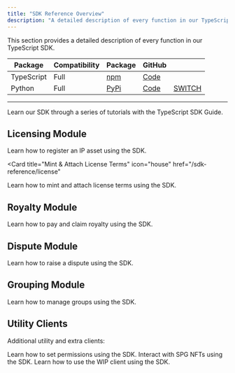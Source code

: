 ```yaml
---
title: "SDK Reference Overview"
description: "A detailed description of every function in our TypeScript SDK"
---
```


This section provides a detailed description of every function in our TypeScript SDK.

| Package                                                        | Compatibility                               | Package                                                                                                 | GitHub                                                                                                             |                                 |
| -------------------------------------------------------------- | ------------------------------------------- | ------------------------------------------------------------------------------------------------------- | ------------------------------------------------------------------------------------------------------------------ | ------------------------------- |
| <Icon icon="screwdriver-wrench" iconType="solid" /> TypeScript | <Icon icon="check" iconType="solid" /> Full | <Icon icon="box-open" iconType="solid" /> [npm](https://www.npmjs.com/package/@story-protocol/core-sdk) | <Icon icon="arrow-up-right-from-square" iconType="solid" /> [Code](https://github.com/storyprotocol/sdk/tree/main) |
| <Icon icon="python" iconType="solid" /> Python                 | <Icon icon="check" iconType="solid" /> Full | <Icon icon="box-open" iconType="solid" /> [PyPi](https://pypi.org/project/story-protocol-python-sdk)    | <Icon icon="arrow-up-right-from-square" iconType="solid" /> [Code](https://github.com/storyprotocol/python-sdk)    | [SWITCH](/sdk-reference/python) |

---

<Card title="Step-by-Step Guide" icon="house" href="/developers/typescript-sdk">
  Learn our SDK through a series of tutorials with the TypeScript SDK Guide.
</Card>

## Licensing Module

<CardGroup cols={2}>

<Card title="Register an IP Asset" icon="house" href="/sdk-reference/ipasset">
  Learn how to register an IP asset using the SDK.
</Card>

<Card
  title="Mint & Attach License Terms"
  icon="house"
  href="/sdk-reference/license"
>
  Learn how to mint and attach license terms using the SDK.
</Card>

</CardGroup>

## Royalty Module

<CardGroup cols={2}>

<Card title="Pay & Claim Royalty" icon="house" href="/sdk-reference/royalty">
  Learn how to pay and claim royalty using the SDK.
</Card>

</CardGroup>

## Dispute Module

<CardGroup cols={2}>

<Card title="Raise a Dispute" icon="house" href="/sdk-reference/dispute">
  Learn how to raise a dispute using the SDK.
</Card>

</CardGroup>

## Grouping Module

<CardGroup cols={2}>

<Card title="Manage Groups" icon="house" href="/sdk-reference/group">
  Learn how to manage groups using the SDK.
</Card>

</CardGroup>

## Utility Clients

Additional utility and extra clients:

<CardGroup cols={2}>

<Card title="Set Permissions" icon="house" href="/sdk-reference/permissions">
  Learn how to set permissions using the SDK.
</Card>

<Card title="NFT Client" icon="house" href="/sdk-reference/nftclient">
  Interact with SPG NFTs using the SDK.
</Card>

<Card title="WIP Client" icon="house" href="/sdk-reference/wip-client">
  Learn how to use the WIP client using the SDK.
</Card>

</CardGroup>
